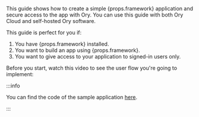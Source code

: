 
<p>
    This guide shows how to create a simple {props.framework} application and secure access to the app with Ory. You can use this guide with both Ory Cloud and self-hosted Ory software.
</p>

This guide is perfect for you if:

<ol>
    <li>You have {props.framework} installed.</li>
    <li>You want to build an app using {props.framework}.</li>
    <li>You want to give access to your application to signed-in users only.</li>
</ol>

Before you start, watch this video to see the user flow you're going to
implement:

<VideoEmbed mp4={props.mp4} webm={props.webm} />

:::info

You can find the code of the sample application
[here](https://github.com/ory/docs/tree/master/code-examples/protect-page-login/).

:::
